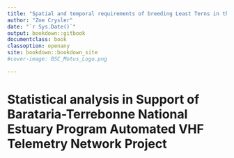```yaml
---
title: "Spatial and temporal requirements of breeding Least Terns in the Barataria-Terrebonne National Estuary through the use of Motus automated radio-telemetry data"
author: "Zoe Crysler"
date: "`r Sys.Date()`"
output: bookdown::gitbook
documentclass: book
classoption: openany
site: bookdown::bookdown_site
#cover-image: BSC_Motus_Logo.png

---
```


# Statistical analysis in Support of Barataria-Terrebonne National Estuary Program Automated VHF Telemetry Network Project {-}


